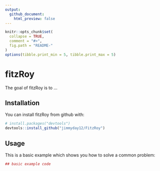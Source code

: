 ```yaml
---
output:
  github_document:
    html_preview: false
---
```


<!-- README.md is generated from README.Rmd. Please edit that file -->

```r
knitr::opts_chunk$set(
  collapse = TRUE,
  comment = "#>",
  fig.path = "README-"
)
options(tibble.print_min = 5, tibble.print_max = 5)
```

<!-- README.md is generated from README.Rmd. Please edit that file -->

# fitzRoy

The goal of fitzRoy is to ...

## Installation

You can install fitzRoy from github with:

```r
# install.packages("devtools")
devtools::install_github("jimmyday12/FitzRoy")
```

## Usage

This is a basic example which shows you how to solve a common problem:

```r
## basic example code
```
